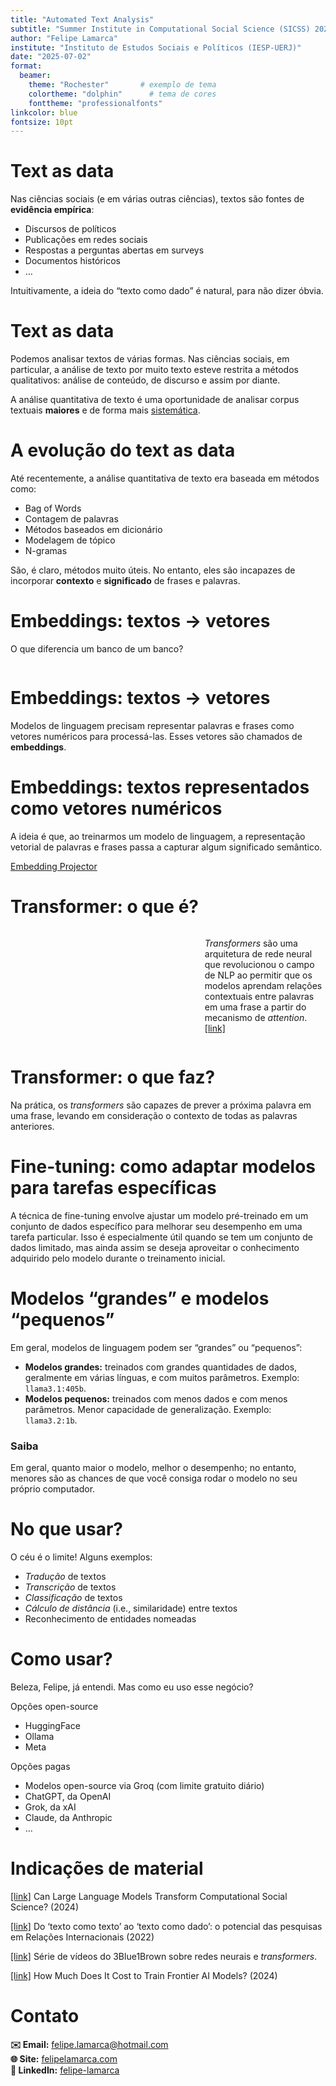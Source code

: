 ```yaml
---
title: "Automated Text Analysis"
subtitle: "Summer Institute in Computational Social Science (SICSS) 2025"
author: "Felipe Lamarca"
institute: "Instituto de Estudos Sociais e Políticos (IESP-UERJ)"
date: "2025-07-02"
format: 
  beamer:
    theme: "Rochester"       # exemplo de tema
    colortheme: "dolphin"      # tema de cores
    fonttheme: "professionalfonts"
linkcolor: blue
fontsize: 10pt
---
```



# Text as data

Nas ciências sociais (e em várias outras ciências), textos são fontes de **evidência empírica**:

- Discursos de políticos
- Publicações em redes sociais
- Respostas a perguntas abertas em surveys
- Documentos históricos
- ...

Intuitivamente, a ideia do "texto como dado" é natural, para não dizer óbvia.


# Text as data

Podemos analisar textos de várias formas. Nas ciências sociais, em particular, a análise de texto por muito texto esteve restrita a métodos qualitativos: análise de conteúdo, de discurso e assim por diante.

A análise quantitativa de texto é uma oportunidade de analisar corpus textuais **maiores** e de forma mais [sistemática]{.underline}.

# A evolução do text as data

Até recentemente, a análise quantitativa de texto era baseada em métodos como:

- Bag of Words
- Contagem de palavras
- Métodos baseados em dicionário
- Modelagem de tópico
- N-gramas

São, é claro, métodos muito úteis. No entanto, eles são incapazes de incorporar **contexto** e **significado** de frases e palavras.

# Embeddings: textos $\rightarrow$ vetores

O que diferencia um banco de um banco?

:::: {.columns}

::: {.column width="50%"}
\begin{figure}
    \centering
    \includegraphics[width=0.8\textwidth]{img/banco_de_dinheiro.jpg}
    \caption{Banco}
\end{figure}
:::

::: {.column width="50%"}
\begin{figure}
    \centering
    \includegraphics[width=0.8\textwidth]{img/banco_de_sentar.jpg}
    \caption{Banco}
\end{figure}
:::

::::


# Embeddings: textos $\rightarrow$ vetores

Modelos de linguagem precisam representar palavras e frases como vetores numéricos para processá-las. Esses vetores são chamados de **embeddings**.

\begin{figure}
    \centering
    \includegraphics[width=0.8\textwidth]{img/embeddings3b1b.png}
    \caption{Word Embeddings -- Fonte: 3b1b}
\end{figure}

# Embeddings: textos representados como vetores numéricos

A ideia é que, ao treinarmos um modelo de linguagem, a representação vetorial de palavras e frases passa a capturar algum significado semântico.

[Embedding Projector](https://projector.tensorflow.org/)

# Transformer: o que é?

:::: {.columns}

::: {.column width="60%"}
\begin{figure}
    \centering
    \includegraphics[width=0.8\textwidth]{img/transformer_architecture.png}
    \caption{Arquitetura de um Transformer}
\end{figure}
:::

::: {.column width="40%"}
_Transformers_ são uma arquitetura de rede neural que revolucionou o campo de NLP ao permitir que os modelos aprendam relações contextuais entre palavras em uma frase a partir do mecanismo de _attention_. [[link]](https://arxiv.org/abs/1706.03762)
:::

::::

# Transformer: o que faz?

Na prática, os _transformers_ são capazes de prever a próxima palavra em uma frase, levando em consideração o contexto de todas as palavras anteriores.

\begin{figure}
    \centering
    \includegraphics[width=0.8\textwidth]{img/transformer3b1b.png}
    \caption{Transformer -- Fonte: 3b1b}
\end{figure}

# Fine-tuning: como adaptar modelos para tarefas específicas

A técnica de fine-tuning envolve ajustar um modelo pré-treinado em um conjunto de dados específico para melhorar seu desempenho em uma tarefa particular. Isso é especialmente útil quando se tem um conjunto de dados limitado, mas ainda assim se deseja aproveitar o conhecimento adquirido pelo modelo durante o treinamento inicial.

# Modelos "grandes" e modelos "pequenos"

Em geral, modelos de linguagem podem ser "grandes" ou "pequenos": 

- **Modelos grandes:** treinados com grandes quantidades de dados, geralmente em várias línguas, e com muitos parâmetros. Exemplo: `llama3.1:405b`.
- **Modelos pequenos:** treinados com menos dados e com menos parâmetros. Menor capacidade de generalização. Exemplo: `llama3.2:1b`.

### Saiba {.alert}

Em geral, quanto maior o modelo, melhor o desempenho; no entanto, menores são as chances de que você consiga rodar o modelo no seu próprio computador.

# No que usar?

O céu é o limite! Alguns exemplos:

- _Tradução_ de textos
- _Transcrição_ de textos
- _Classificação_ de textos
- _Cálculo de distância_ (i.e., similaridade) entre textos
- Reconhecimento de entidades nomeadas

# Como usar?

Beleza, Felipe, já entendi. Mas como eu uso esse negócio?

Opções open-source

- HuggingFace
- Ollama
- Meta

Opções pagas

- Modelos open-source via Groq (com limite gratuito diário)
- ChatGPT, da OpenAI
- Grok, da xAI
- Claude, da Anthropic
- ...

# Indicações de material

[[link]](https://arxiv.org/pdf/2305.03514) Can Large Language Models Transform Computational Social Science? (2024)

[[link]](https://www.scielo.br/j/rsocp/a/W34dV4fXQfthZmSmQLmkXzs/?format=pdf&lang=pt) Do 'texto como texto' ao 'texto como dado': o potencial das pesquisas em Relações Internacionais (2022)

[[link]](https://www.youtube.com/watch?v=aircAruvnKk&list=PLZHQObOWTQDNU6R1_67000Dx_ZCJB-3pi) Série de vídeos do 3Blue1Brown sobre redes neurais e _transformers_.

[[link]](https://epoch.ai/blog/how-much-does-it-cost-to-train-frontier-ai-models) How Much Does It Cost to Train Frontier AI Models? (2024)

# Contato

**✉️ Email:** [felipe.lamarca@hotmail.com](mailto:felipe.lamarca@hotmail.com)  
**🌐 Site:** [felipelamarca.com](https://felipelamarca.com)  
**🔗 LinkedIn:** [felipe-lamarca](https://www.linkedin.com/in/felipe-lamarca)